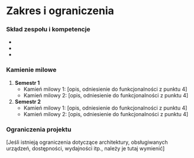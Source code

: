 # Zakres i ograniczenia

### Skład zespołu i kompetencje

- [Osoba 1]: [kompetencje]
- [Osoba 2]: [kompetencje]
- [Osoba 3]: [kompetencje]

### Kamienie milowe

1. **Semestr 1**
   - Kamień milowy 1: [opis, odniesienie do funkcjonalności z punktu 4]
   - Kamień milowy 2: [opis, odniesienie do funkcjonalności z punktu 4]
2. **Semestr 2**
   - Kamień milowy 1: [opis, odniesienie do funkcjonalności z punktu 4]
   - Kamień milowy 2: [opis, odniesienie do funkcjonalności z punktu 4]

### Ograniczenia projektu

[Jeśli istnieją ograniczenia dotyczące architektury, obsługiwanych urządzeń, dostępności, wydajności itp., należy je tutaj wymienić]
